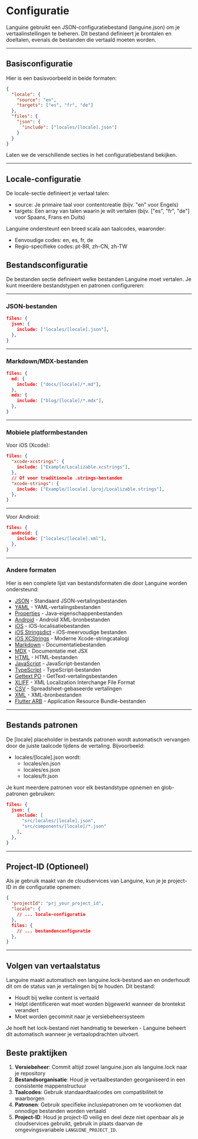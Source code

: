 # Configuratie

Languine gebruikt een JSON-configuratiebestand (languine.json) om je vertaalinstellingen te beheren. Dit bestand definieert je brontalen en doeltalen, evenals de bestanden die vertaald moeten worden.

---

## Basisconfiguratie

Hier is een basisvoorbeeld in beide formaten:

```json title="languine.json"
{
  "locale": {
    "source": "en",
    "targets": ["es", "fr", "de"]
  },
  "files": {
    "json": {
      "include": ["locales/[locale].json"]
    }
  }
}
```

Laten we de verschillende secties in het configuratiebestand bekijken.

---

## Locale-configuratie

De locale-sectie definieert je vertaal talen:

- source: Je primaire taal voor contentcreatie (bijv. "en" voor Engels)
- targets: Een array van talen waarin je wilt vertalen (bijv. ["es", "fr", "de"] voor Spaans, Frans en Duits)

Languine ondersteunt een breed scala aan taalcodes, waaronder:
- Eenvoudige codes: en, es, fr, de
- Regio-specifieke codes: pt-BR, zh-CN, zh-TW

## Bestandsconfiguratie

De bestanden sectie definieert welke bestanden Languine moet vertalen. Je kunt meerdere bestandstypen en patronen configureren:

---

### JSON-bestanden
```json
files: {
  json: {
    include: ["locales/[locale].json"],
  },
}
```

---

### Markdown/MDX-bestanden
```json
files: {
  md: {
    include: ["docs/[locale]/*.md"],
  },
  mdx: {
    include: ["blog/[locale]/*.mdx"],
  },
}
```

---

### Mobiele platformbestanden

Voor iOS (Xcode):
```json
files: {
  "xcode-xcstrings": {
    include: ["Example/Localizable.xcstrings"],
  },
  // Of voor traditionele .strings-bestanden
  "xcode-strings": {
    include: ["Example/[locale].lproj/Localizable.strings"],
  },
}
```

---

Voor Android:
```json
files: {
  android: {
    include: ["locales/[locale].xml"],
  },
}
```

---

### Andere formaten

Hier is een complete lijst van bestandsformaten die door Languine worden ondersteund:

- [JSON](/docs/json) - Standaard JSON-vertalingsbestanden
- [YAML](/docs/yaml) - YAML-vertalingsbestanden
- [Properties](/docs/properties) - Java-eigenschappenbestanden
- [Android](/docs/android) - Android XML-bronbestanden
- [iOS](/docs/ios) - iOS-localisatiebestanden
- [iOS Stringsdict](/docs/xcode-stringsdict) - iOS-meervoudige bestanden
- [iOS XCStrings](/docs/xcode-xcstrings) - Moderne Xcode-stringcatalogi
- [Markdown](/docs/md) - Documentatiebestanden
- [MDX](/docs/mdx) - Documentatie met JSX
- [HTML](/docs/html) - HTML-bestanden
- [JavaScript](/docs/js) - JavaScript-bestanden
- [TypeScript](/docs/ts) - TypeScript-bestanden
- [Gettext PO](/docs/po) - GetText-vertalingsbestanden
- [XLIFF](/docs/xliff) - XML Localization Interchange File Format
- [CSV](/docs/csv) - Spreadsheet-gebaseerde vertalingen
- [XML](/docs/xml) - XML-bronbestanden
- [Flutter ARB](/docs/arb) - Application Resource Bundle-bestanden

---

## Bestands patronen

De [locale] placeholder in bestands patronen wordt automatisch vervangen door de juiste taalcode tijdens de vertaling. Bijvoorbeeld:

- locales/[locale].json wordt:
  - locales/en.json
  - locales/es.json
  - locales/fr.json

Je kunt meerdere patronen voor elk bestandstype opnemen en glob-patronen gebruiken:
```json
files: {
  json: {
    include: [
      "src/locales/[locale].json",
      "src/components/[locale]/*.json"
    ],
  },
}
```

---

## Project-ID (Optioneel)

Als je gebruik maakt van de cloudservices van Languine, kun je je project-ID in de configuratie opnemen:

```json
{
  "projectId": "prj_your_project_id",
  "locale": {
    // ... locale-configuratie
  },
  files: {
    // ... bestandenconfiguratie
  },
}
```

---

## Volgen van vertaalstatus

Languine maakt automatisch een languine.lock-bestand aan en onderhoudt dit om de status van je vertalingen bij te houden. Dit bestand:

- Houdt bij welke content is vertaald
- Helpt identificeren wat moet worden bijgewerkt wanneer de brontekst verandert
- Moet worden gecommit naar je versiebeheersysteem

Je hoeft het lock-bestand niet handmatig te bewerken - Languine beheert dit automatisch wanneer je vertaalopdrachten uitvoert.

## Beste praktijken

1. **Versiebeheer**: Commit altijd zowel languine.json als languine.lock naar je repository
2. **Bestandsorganisatie**: Houd je vertaalbestanden georganiseerd in een consistente mappenstructuur
3. **Taalcodes**: Gebruik standaardtaalcodes om compatibiliteit te waarborgen
4. **Patronen**: Gebruik specifieke inclusiepatronen om te voorkomen dat onnodige bestanden worden vertaald
5. **Project-ID**: Houd je project-ID veilig en deel deze niet openbaar als je cloudservices gebruikt, gebruik in plaats daarvan de omgevingsvariabele `LANGUINE_PROJECT_ID`.
